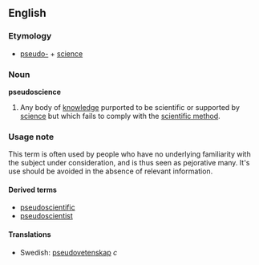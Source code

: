 ==English==
===Etymology===
*[[pseudo-]] + [[science]]

===Noun===
'''pseudoscience'''
#Any body of [[knowledge]] purported to be scientific or supported by [[science]] but which fails to comply with the [[scientific method]].

===Usage note===
This term is often used by people who have no underlying familiarity with the subject under consideration, and is thus seen as pejorative many.  It's use should be avoided in the absence of relevant information.

====Derived terms====
*[[pseudoscientific]]
*[[pseudoscientist]]

====Translations====
*Swedish: [[pseudovetenskap]] ''c''
{{wikipedia}}